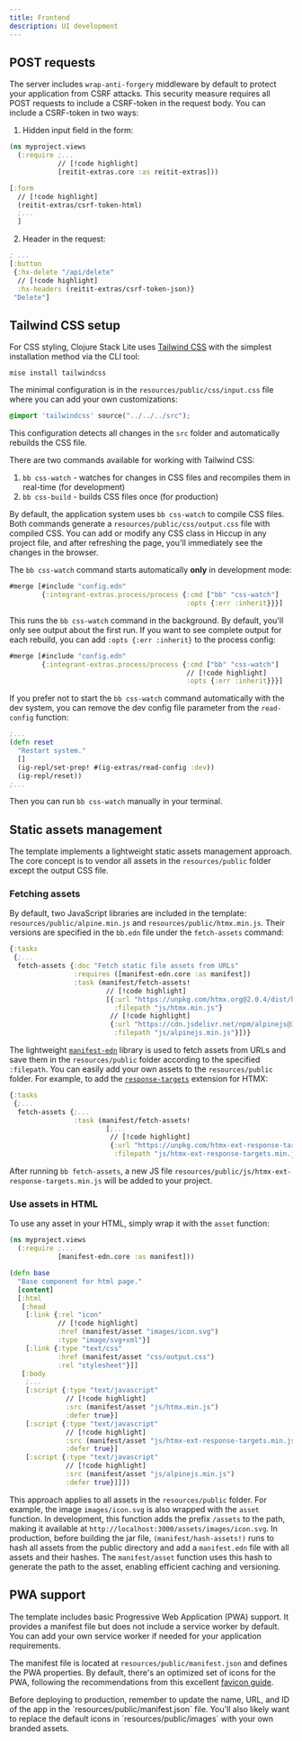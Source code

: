 ```yaml
---
title: Frontend
description: UI development
---
```


## POST requests

The server includes `wrap-anti-forgery` middleware by default to protect your application from CSRF attacks.
This security measure requires all POST requests to include a CSRF-token in the request body.
You can include a CSRF-token in two ways:

1. Hidden input field in the form:

```clojure title="src/myproject/views.clj"
(ns myproject.views
  (:require ;...
            // [!code highlight]
            [reitit-extras.core :as reitit-extras]))

[:form
  // [!code highlight]
  (reitit-extras/csrf-token-html)
  ;...
  ]
```

2. Header in the request:

```clojure title="src/myproject/views.clj"
; ...
[:button
 {:hx-delete "/api/delete"
  // [!code highlight]
  :hx-headers (reitit-extras/csrf-token-json)}
 "Delete"]
```


## Tailwind CSS setup

For CSS styling, Clojure Stack Lite uses [Tailwind CSS](https://tailwindcss.com/docs/installation) with the simplest installation method via the CLI tool:

```shell
mise install tailwindcss
```

The minimal configuration is in the `resources/public/css/input.css` file where you can add your own customizations:

```css title="resources/public/css/input.css"
@import 'tailwindcss' source("../../../src");
```

This configuration detects all changes in the `src` folder and automatically rebuilds the CSS file.

There are two commands available for working with Tailwind CSS:

1. `bb css-watch` - watches for changes in CSS files and recompiles them in real-time (for development)
2. `bb css-build` - builds CSS files once (for production)

By default, the application system uses `bb css-watch` to compile CSS files.
Both commands generate a `resources/public/css/output.css` file with compiled CSS.
You can add or modify any CSS class in Hiccup in any project file, and after refreshing the page, you'll immediately see the changes in the browser.

The `bb css-watch` command starts automatically **only** in development mode:

```clojure title="resources/config.dev.edn"
#merge [#include "config.edn"
        {:integrant-extras.process/process {:cmd ["bb" "css-watch"]
                                            :opts {:err :inherit}}}]
```

This runs the `bb css-watch` command in the background. By default, you'll only see output about the first run.
If you want to see complete output for each rebuild, you can add `:opts {:err :inherit}` to the process config:

```clojure title="resources/config.dev.edn"
#merge [#include "config.edn"
        {:integrant-extras.process/process {:cmd ["bb" "css-watch"]
                                            // [!code highlight]
                                            :opts {:err :inherit}}}]
```

If you prefer not to start the `bb css-watch` command automatically with the dev system, you can remove the dev config file parameter from the `read-config` function:

```clojure title="dev/user.clj"
;...
(defn reset
  "Restart system."
  []
  (ig-repl/set-prep! #(ig-extras/read-config :dev))
  (ig-repl/reset))
;...
```

Then you can run `bb css-watch` manually in your terminal.

## Static assets management

The template implements a lightweight static assets management approach. The core concept is to vendor all assets in the `resources/public` folder except the output CSS file.

### Fetching assets

By default, two JavaScript libraries are included in the template: `resources/public/alpine.min.js` and `resources/public/htmx.min.js`.
Their versions are specified in the `bb.edn` file under the `fetch-assets` command:

```clojure
{:tasks
 {;...
  fetch-assets {:doc "Fetch static file assets from URLs"
                :requires ([manifest-edn.core :as manifest])
                :task (manifest/fetch-assets!
                        // [!code highlight]
                        [{:url "https://unpkg.com/htmx.org@2.0.4/dist/htmx.min.js"
                          :filepath "js/htmx.min.js"}
                         // [!code highlight]
                         {:url "https://cdn.jsdelivr.net/npm/alpinejs@3.14.8/dist/cdn.min.js"
                          :filepath "js/alpinejs.min.js"}])}
```

The lightweight [`manifest-edn`](https://github.com/abogoyavlensky/manifest-edn) library is used to fetch assets from URLs and save them in the `resources/public` folder according to the specified `:filepath`.
You can easily add your own assets to the `resources/public` folder. For example, to add the [`response-targets`](https://htmx.org/extensions/response-targets/) extension for HTMX:

```clojure
{:tasks
 {;...
  fetch-assets {;...
                :task (manifest/fetch-assets!
                        [;...
                         // [!code highlight]
                         {:url "https://unpkg.com/htmx-ext-response-targets@2.0.2"
                          :filepath "js/htmx-ext-response-targets.min.js"}])}
```

After running `bb fetch-assets`, a new JS file `resources/public/js/htmx-ext-response-targets.min.js` will be added to your project.

### Use assets in HTML

To use any asset in your HTML, simply wrap it with the `asset` function:

```clojure title="src/myproject/views.clj"
(ns myproject.views
  (:require ;...
            [manifest-edn.core :as manifest]))

(defn base
  "Base component for html page."
  [content]
  [:html
   [:head
    [:link {:rel "icon"
            // [!code highlight]
            :href (manifest/asset "images/icon.svg")
            :type "image/svg+xml"}]
    [:link {:type "text/css"
            :href (manifest/asset "css/output.css")
            :rel "stylesheet"}]]
   [:body
    ;...
    [:script {:type "text/javascript"
              // [!code highlight]
              :src (manifest/asset "js/htmx.min.js")
              :defer true}]
    [:script {:type "text/javascript"
              // [!code highlight]
              :src (manifest/asset "js/htmx-ext-response-targets.min.js")
              :defer true}]
    [:script {:type "text/javascript"
              // [!code highlight]
              :src (manifest/asset "js/alpinejs.min.js")
              :defer true}]]])
```

This approach applies to all assets in the `resources/public` folder. For example, the image `images/icon.svg` is also wrapped with the `asset` function.
In development, this function adds the prefix `/assets` to the path, making it available at `http://localhost:3000/assets/images/icon.svg`.
In production, before building the jar file, `(manifest/hash-assets!)` runs to hash all assets from the public directory and add a `manifest.edn` file with all assets and their hashes.
The `manifest/asset` function uses this hash to generate the path to the asset, enabling efficient caching and versioning.

## PWA support

The template includes basic Progressive Web Application (PWA) support. It provides a manifest file but does not include a service worker by default. You can add your own service worker if needed for your application requirements.

The manifest file is located at `resources/public/manifest.json` and defines the PWA properties.
By default, there's an optimized set of icons for the PWA, following the recommendations from this excellent [favicon guide](https://evilmartians.com/chronicles/how-to-favicon-in-2021-six-files-that-fit-most-needs).


<Callout title="Important" type="warn">
Before deploying to production, remember to update the name, URL, and ID of the app in the `resources/public/manifest.json` file.
You'll also likely want to replace the default icons in `resources/public/images` with your own branded assets.
</Callout>
